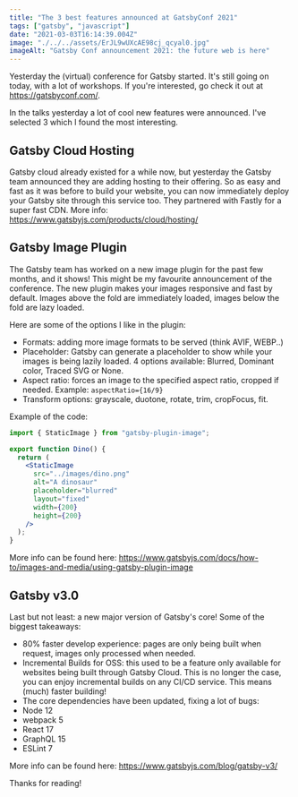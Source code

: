 ```yaml
---
title: "The 3 best features announced at GatsbyConf 2021"
tags: ["gatsby", "javascript"]
date: "2021-03-03T16:14:39.004Z"
image: "./../../assets/ErJL9wUXcAE98cj_qcyal0.jpg"
imageAlt: "Gatsby Conf announcement 2021: the future web is here"
---
```


Yesterday the (virtual) conference for Gatsby started. It's still going on today,
with a lot of workshops. If you're interested, go check it out at https://gatsbyconf.com/.

In the talks yesterday a lot of cool new features were announced. I've selected 3 which I found the most interesting.

## Gatsby Cloud Hosting

Gatsby cloud already existed for a while now, but yesterday the Gatsby team announced they are adding hosting to their offering. So as easy and fast as it was before to build your website, you can now immediately deploy your Gatsby site through this service too.
They partnered with Fastly for a super fast CDN.
More info: https://www.gatsbyjs.com/products/cloud/hosting/

## Gatsby Image Plugin

The Gatsby team has worked on a new image plugin for the past few months, and it shows!
This might be my favourite announcement of the conference.
The new plugin makes your images responsive and fast by default.
Images above the fold are immediately loaded, images below the fold are lazy loaded.

Here are some of the options I like in the plugin:

- Formats: adding more image formats to be served (think AVIF, WEBP..)
- Placeholder: Gatsby can generate a placeholder to show while your images is being lazily loaded. 4 options available: Blurred, Dominant color, Traced SVG or None.
- Aspect ratio: forces an image to the specified aspect ratio, cropped if needed. Example: `aspectRatio={16/9}`
- Transform options: grayscale, duotone, rotate, trim, cropFocus, fit.

Example of the code:

```jsx
import { StaticImage } from "gatsby-plugin-image";

export function Dino() {
  return (
    <StaticImage
      src="../images/dino.png"
      alt="A dinosaur"
      placeholder="blurred"
      layout="fixed"
      width={200}
      height={200}
    />
  );
}
```

More info can be found here: https://www.gatsbyjs.com/docs/how-to/images-and-media/using-gatsby-plugin-image

## Gatsby v3.0

Last but not least: a new major version of Gatsby's core!
Some of the biggest takeaways:

- 80% faster develop experience: pages are only being built when request, images only processed when needed.
- Incremental Builds for OSS: this used to be a feature only available for websites being built through Gatsby Cloud. This is no longer the case, you can enjoy incremental builds on any CI/CD service. This means (much) faster building!
- The core dependencies have been updated, fixing a lot of bugs:
- Node 12
- webpack 5
- React 17
- GraphQL 15
- ESLint 7

More info can be found here: https://www.gatsbyjs.com/blog/gatsby-v3/

Thanks for reading!
